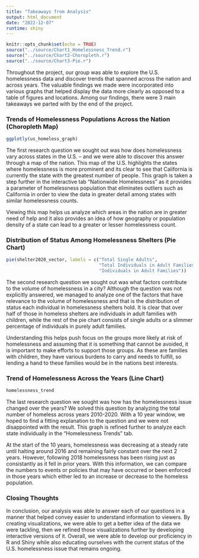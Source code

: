 ```yaml
---
title: "Takeaways from Analysis"
output: html_document
date: "2022-12-07"
runtime: shiny
---
```


```r
knitr::opts_chunk$set(echo = TRUE)
source("../source/Chart1_Homelessness_Trend.r")
source("../source/Chart2-Choropleth.r")
source("../source/Chart3-Pie.r")
```

Throughout the project, our group was able to explore the U.S. homelessness data and discover trends that spanned across the nation and across years. The valuable findings we made were incorporated into various graphs that helped display the data more clearly as opposed to a table of figures and locations. Among our findings, there were 3 main takeaways we parted with by the end of the project.


### Trends of Homelessness Populations Across the Nation (Choropleth Map)
```r
ggplotly(us_homeless_graph)
```

The first research question we sought out was how does homelessness vary across states in the U.S. -- and we were able to discover this answer through a map of the nation. This map of the U.S. highlights the states where homelessness is more prominent and its clear to see that California is currently the state with the greatest number of people. This graph is taken a step further in the interactive tab "Nationwide Homelessness" as it provides a parameter of homelessness population that eliminates outliers such as California in order to view the data in greater detail among states with similar homelessness counts.

Viewing this map helps us analyze which areas in the nation are in greater need of help and it also provides an idea of how geography or population density of a state can lead to a greater or lesser homelessness count.


### Distribution of Status Among Homelessness Shelters (Pie Chart)
```r
pie(shelter2020_vector, labels = c("Total Single Adults",
                                   "Total Individuals in Adult Families with Children",
                                   "Individuals in Adult Families"))

```

The second research question we sought out was what factors contribute to the volume of homelessness in a city? Although the question was not explicitly answered, we managed to analyze one of the factors that have relevance to the volume of homelessness and that is the distribution of status each individual in homelessness shelters hold. It is clear that over half of those in homeless shelters are individuals in adult families with children, while the rest of the pie chart consists of single adults or a slimmer percentage of individuals in purely adult families.

Understanding this helps push focus on the groups more likely at risk of homelessness and assuming that it is something that cannot be avoided, it is important to make efforts to support those groups. As these are families with children, they have various burdens to carry and needs to fulfill, so lending a hand to these families would be in the nations best interests.


### Trend of Homelessness Across the Years (Line Chart)
```r
homelessness_trend
```

The last research question we sought was how has the homelessness issue changed over the years? We solved this question by analyzing the total number of homeless across years 2010-2020. With a 10 year window, we hoped to find a fitting explanation to the question and we were not disappointed with the result. This graph is refined further to analyze each state individually in the "Homelessness Trends" tab. 

At the start of the 10 years, homelessness was decreasing at a steady rate until halting around 2016 and remaining fairly constant over the next 2 years. However, following 2018 homelessness has been rising just as consistantly as it fell in prior years. With this information, we can compare the numbers to events or policies that may have occurred or been enforced in those years which either led to an increase or decrease to the homeless population.


### Closing Thoughts
In conclusion, our analysis was able to answer each of our questions in a manner that helped convey easier to understand information to viewers. By creating visualizations, we were able to get a better idea of the data we were tackling, then we refined those visualizations further by developing interactive versions of it. Overall, we were able to develop our proficiency in R and Shiny while also educating ourselves with the current status of the U.S. homelessness issue that remains ongoing.